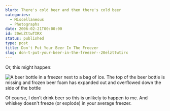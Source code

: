 ```yaml
---
blurb: There's cold beer and then there's cold beer
categories:
  - Miscellaneous
  - Photographs
date: 2006-02-21T00:00:00
id: 20eLZttwTIRX
status: published
type: post
title: Don't Put Your Beer In The Freezer
slug: don-t-put-your-beer-in-the-freezer--20elzttwtirx
---
```


Or, this might happen:

<Img src="beer_bottle_in_a_freezer_with_the_top_missing_and_frozen_beer_leaking_out_20060205_222340a.jpg" alt="A beer bottle in a freezer next to a bag of ice. The top of the beer bottle is missing and frozen beer foam has expanded out and overflowed down the side of the bottle" />

Of course, I don't drink beer so this is unlikely to happen to me. And whiskey doesn't freeze (or explode) in your average freezer.
